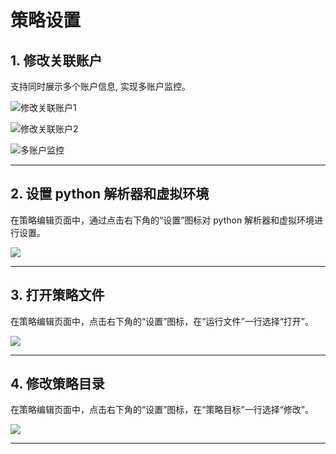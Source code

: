 # 策略设置

## 1. 修改关联账户

支持同时展示多个账户信息, 实现多账户监控。

![修改关联账户1](https://www.myquant.cn/uploads/202104/attach_1675adc379738de5.png)

![修改关联账户2](https://www.myquant.cn/uploads/202104/attach_1675adc865b2ef7e.png)

![多账户监控](https://www.myquant.cn/uploads/202104/attach_1675ade3d981aa21.png)

---

## 2. 设置 python 解析器和虚拟环境

在策略编辑页面中，通过点击右下角的“设置”图标对 python 解析器和虚拟环境进行设置。

![](http://www.myquant.cn/uploads/202111/attach_16b3f3d0c4b7cbab.png)

---

## 3. 打开策略文件

在策略编辑页面中，点击右下角的“设置”图标，在“运行文件”一行选择“打开”。

![](http://www.myquant.cn/uploads/202111/attach_16b3f3d64ce1082e.png)

---

## 4. 修改策略目录

在策略编辑页面中，点击右下角的“设置”图标，在“策略目标”一行选择“修改”。

![](http://www.myquant.cn/uploads/202111/attach_16b3f3fbeed5330d.png)

---
